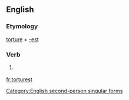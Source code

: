 ==English==

===Etymology===
[[torture]] + [[-est]]

===Verb===
{{infl|en|verb form}}

# {{archaic}} {{form of|Second-person singular simple present form of|torture}}

[[Category:English second-person singular forms]]

[[fr:torturest]]
